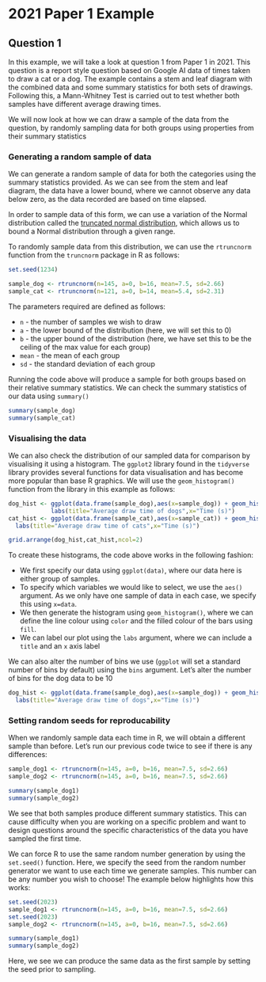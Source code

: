 # 2021 Paper 1 Example

## Question 1
In this example, we will take a look at question 1 from Paper 1 in 2021. This question is a report style question based on Google AI data of times taken to draw a cat or a dog. The example contains a stem and leaf diagram with the combined data and some summary statistics for both sets of drawings. Following this, a Mann-Whitney Test is carried out to test whether both samples have different average drawing times. 

We will now look at how we can draw a sample of the data from the question, by randomly sampling data for both groups using properties from their summary statistics

### Generating a random sample of data
We can generate a random sample of data for both the categories using the summary statistics provided. As we can see from the stem and leaf diagram, the data have a lower bound, where we cannot observe any data below zero, as the data recorded are based on time elapsed. 

In order to sample data of this form, we can use a variation of the Normal distribution called the [truncated normal distribution](https://en.wikipedia.org/wiki/Truncated_normal_distribution), which allows us to bound a Normal distribution through a given range. 

To randomly sample data from this distribution, we can use the `rtruncnorm` function from the `truncnorm` package in R as follows:

```r
set.seed(1234)
```

```r
sample_dog <- rtruncnorm(n=145, a=0, b=16, mean=7.5, sd=2.66)
sample_cat <- rtruncnorm(n=121, a=0, b=14, mean=5.4, sd=2.31)
```

The parameters required are defined as follows:

- `n` - the number of samples we wish to draw
- `a` - the lower bound of the distribution (here, we will set this to 0)
- `b` - the upper bound of the distribution (here, we have set this to be the ceiling of the max value for each group)
- `mean` - the mean of each group
- `sd` - the standard deviation of each group

Running the code above will produce a sample for both groups based on their relative summary statistics. We can check the summary statistics of our data using `summary()`

```r
summary(sample_dog)
summary(sample_cat)
```


### Visualising the data
We can also check the distribution of our sampled data for comparison by visualising it using a histogram. The `ggplot2` library found in the `tidyverse` library provides several functions for data visualisation and has become more popular than base R graphics. We will use the `geom_histogram()` function from the library in this example as follows:

```r
dog_hist <- ggplot(data.frame(sample_dog),aes(x=sample_dog)) + geom_histogram(color="black",fill="white") + 
            labs(title="Average draw time of dogs",x="Time (s)")
cat_hist <- ggplot(data.frame(sample_cat),aes(x=sample_cat)) + geom_histogram(color="black",fill="white") + 
  labs(title="Average draw time of cats",x="Time (s)")

grid.arrange(dog_hist,cat_hist,ncol=2)
```

To create these histograms, the code above works in the following fashion:

- We first specify our data using `ggplot(data)`, where our data here is either group of samples. 
- To specify which variables we would like to select, we use the `aes()` argument. As we only have one sample of data in each case, we specify this using `x=data`.
- We then generate the histogram using `geom_histogram()`, where we can define the line colour using `color` and the filled colour of the bars using `fill`.
- We can label our plot using the `labs` argument, where we can include a `title` and an `x` axis label

We can also alter the number of bins we use (`ggplot` will set a standard number of bins by default) using the `bins` argument. Let's alter the number of bins for the dog data to be 10

```r
dog_hist <- ggplot(data.frame(sample_dog),aes(x=sample_dog)) + geom_histogram(color="black",fill="white",bins=10) + 
  labs(title="Average draw time of dogs",x="Time (s)")
```


### Setting random seeds for reproducability 

When we randomly sample data each time in R, we will obtain a different sample than before. Let's run our previous code twice to see if there is any differences:

```r
sample_dog1 <- rtruncnorm(n=145, a=0, b=16, mean=7.5, sd=2.66)
sample_dog2 <- rtruncnorm(n=145, a=0, b=16, mean=7.5, sd=2.66)

summary(sample_dog1)
summary(sample_dog2)
```

We see that both samples produce different summary statistics. This can cause difficulty when you are working on a specific problem and want to design questions around the specific characteristics of the data you have sampled the first time. 

We can force R to use the same random number generation by using the `set.seed()` function. Here, we specify the seed from the random number generator we want to use each time we generate samples. This number can be any number you wish to choose! The example below highlights how this works:

```r
set.seed(2023)
sample_dog1 <- rtruncnorm(n=145, a=0, b=16, mean=7.5, sd=2.66)
set.seed(2023)
sample_dog2 <- rtruncnorm(n=145, a=0, b=16, mean=7.5, sd=2.66)

summary(sample_dog1)
summary(sample_dog2)
```

Here, we see we can produce the same data as the first sample by setting the seed prior to sampling.



